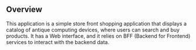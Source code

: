 
## Overview

<PageDescription>

This application is a simple store front shopping application that displays a catalog of antique computing devices, where users can search and buy products. It has a Web interface, and it relies on BFF (Backend for Frontend) services to interact with the backend data.

</PageDescription>
